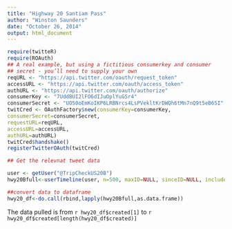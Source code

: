 ```yaml
---
title: "Highway 20 Santiam Pass"
author: "Winston Saunders"
date: "October 26, 2014"
output: html_document
---
```


```r

require(twitteR)
require(ROAuth)
## A real example, but using a fictitious consumerkey and consumer
## secret - you’ll need to supply your own
reqURL <- "https://api.twitter.com/oauth/request_token"
accessURL <- "https://api.twitter.com/oauth/access_token"
authURL <- "https://api.twitter.com/oauth/authorize"
consumerKey <- "7UddBUI2lFO6dIJuOplYuGSr4"
consumerSecret <- "UO50oEmKoIKP6LRBNrcs4LsPVekltKrDWQh6tMn7nQ9t5eB6SI"
twitCred <- OAuthFactory$new(consumerKey=consumerKey,
consumerSecret=consumerSecret,
requestURL=reqURL,
accessURL=accessURL,
authURL=authURL)
twitCred$handshake()
registerTwitterOAuth(twitCred)
```


```r

## Get the relevnat tweet data

user <- getUser("@TripCheckUS20B")
hwy20Bfull<-userTimeline(user, n=500, maxID=NULL, sinceID=NULL, includeRts=FALSE)

##convert data to dataframe
hwy20_df<-do.call(rbind,lapply(hwy20Bfull,as.data.frame))

```

The data pulled is from `r hwy20_df$created[1]` to `r hwy20_df$created[length(hwy20_df$created)]`

```r




```